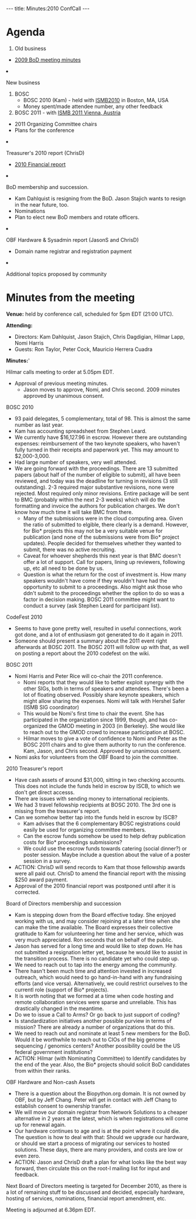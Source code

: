---
title: Minutes:2010 ConfCall
---

= Agenda =

<ol>
<li> Old business </li>
 <ul><li> [[Minutes:2009_ConfCall| 2009 BoD meeting minutes]]</li> </ul>  
 <li>New business</li>
<ol style="list-style-type:lower-roman">
<li>BOSC
<ul>
  <li> BOSC 2010 (Kam) - held with [http://www.iscb.org/ismb2010 ISMB2010] in Boston, MA, USA</li>
  <ul><li> Money spent/made attendee number, any other feedback</li></ul>
  <li> BOSC 2011 - with [http://www.iscb.org/about-ismb#ismb2011 ISMB 2011 Vienna, Austria] </li>
  <ul><li> 2011 Organizing Committee chairs</li><li>Plans for the conference</li></ul>
 </ul></li>
 <li>Treasurer's 2010 report (ChrisD)</li>
  <ul><li> [[Minutes:2010 Financial report| 2010 Financial report]]</li></ul>
 <li> BoD membership and succession.
   <ul>
    <li>Kam Dahlquist is resigning from the BoD. Jason Stajich wants to resign in the near future, too.</li>
    <li>Nominations</li>
    <li>Plan to elect new BoD members and rotate officers.</li>
   </ul></li>
 <li> OBF Hardware & Sysadmin report (JasonS and ChrisD)
 <ul>
   <li> Domain name registrar and registration payment</li>
</ul></li>
 <li>Additional topics proposed by community</li>
</ol>
</ol>

= Minutes from the meeting =

'''Venue:''' held by conference call, scheduled for 5pm EDT (21:00 UTC).

'''Attending:'''
* Directors: Kam Dahlquist, Jason Stajich, Chris Dagdigian, Hilmar Lapp, Nomi Harris
* Guests: Ron Taylor, Peter Cock, Mauricio Herrera Cuadra

'''Minutes:''''

Hilmar calls meeting to order at 5.05pm EDT.
* Approval of previous meeting minutes.
** Jason moves to approve, Nomi, and Chris second. 2009 minutes approved by unanimous consent.

BOSC 2010
* 93 paid delegates, 5 complementary, total of 98. This is almost the same number as last year.
* Kam has accounting spreadsheet from Stephen Leard.
* We currently have $16,127.96 in escrow. However there are outstanding expenses: reimbursement of the two keynote speakers, who haven't fully turned in their receipts and paperwork yet. This may amount to $2,000-3,000. 
* Had large number of speakers, very well attended.
* We are going forward with the proceedings. There are 13 submitted papers (about half of the number of eligible to submit), all have been reviewed, and today was the deadline for turning in revisions (3 still outstanding). 2-3 required major substantive revisions, none were rejected. Most required only minor revisions. Entire package will be sent to BMC (probably within the next 2-3 weeks) which will do the formatting and invoice the authors for publication charges. We don't know how much time it will take BMC from there.
** Many of the submissions were in the cloud computing area. Given the ratio of submitted to elgible, there clearly is a demand. However, for Bio* projects this may not be a very suitable venue for publication (and none of the submissions were from Bio* project updates). People decided for themselves whether they wanted to submit, there was no active recruiting.
** Caveat for whoever shepherds this next year is that BMC doesn't offer a lot of support. Call for papers, lining up reviewers, following up, etc all need to be done by us.
** Question is what the return for the cost of investment is. How many speakers wouldn't have come if they wouldn't have had the opportunity to submit to a proceedings. Also might ask those who ddn't submit to the proceedings whether the option to do so was a factor in decision making. BOSC 2011 committee might want to conduct a survey (ask Stephen Leard for participant list).

CodeFest 2010
* Seems to have gone pretty well, resulted in useful connections, work got done, and a lot of enthusiasm got generated to do it again in 2011.
* Someone should present a summary about the 2011 event right afterwards at BOSC 2011. The BOSC 2011 will follow up with that, as well on posting a report about the 2010 codefest on the wiki.

BOSC 2011
* Nomi Harris and Peter Rice will co-chair the 2011 conference.
** Nomi reports that they would like to better exploit synergy with the other SIGs, both in terms of speakers and attendees. There's been a lot of floating observed. Possibly share keynote speakers, which might allow sharing the expenses. Nomi will talk with Hershel Safer (ISMB SIG coordinator)
** This would be Nomi's first time to chair the event. She has participated in the organization since 1999, though, and has co-organized the GMOD meeting in 2003 (in Berkeley). She would like to reach out to the GMOD crowd to increase participation at BOSC. 
** Hilmar moves to give a vote of confidence to Nomi and Peter as the BOSC 2011 chairs and to give them authority to run the conference. Kam, Jason, and Chris second. Approved by unanimous consent.
* Nomi asks for volunteers from the OBF Board to join the committee. 

2010 Treasurer's report
* Have cash assets of around $31,000, sitting in two checking accounts. This does not include the funds held in escrow by ISCB, to which we don't get direct accesss.
* There are issues with sending money to international recipients.
* We had 3 travel fellowship recipients at BOSC 2010. The 3rd one is missing from the treasurer's report.
* Can we somehow better tap into the funds held in escrow by ISCB?
** Kam advises that the 6 complementary BOSC registrations could easily be used for organizing committee members.
** Can the escrow funds somehow be used to help defray publication costs for Bio* proceedings submissions?
** We could use the escrow funds towards catering (social dinner?) or poster session. Maybe include a question about the value of a poster session in a survey.
* ACTION: ChrisD will send records to Kam that those fellowship awards were all paid out. ChrisD to amend the financial report with the missing $250 award payment.
* Approval of the 2010 financial report was postponed until after it is corrected.

Board of Directors membership and succession
* Kam is stepping down from the Board effective today. She enjoyed working with us, and may consider rejoining at a later time when she can make the time available. The Board expresses their collective gratitude to Kam for volunteering her time and her service, which was very much appreciated. Ron seconds that on behalf of the public.
* Jason has served for a long time and would like to step down. He has not submitted a resignation letter yet, because he would like to assist in the transition process. There is no candidate yet who could step up.
* We need to reach out to tap into the energy among the community.
* There hasn't been much time and attention invested in increased outreach, which would need to go hand-in-hand with any fundraising efforts (and vice versa). Alternatively, we could restrict ourselves to the currentl role (support of Bio* projects).
* It is worth noting that we formed at a time when code hosting and remote collaboration services were sparse and unreliable. This has drastically changed in the meantime.  
* Do we to issue a Call to Arms? Or go back to just support of coding?
* Is standardization initiatives another possible purview in terms of mission? There are already a number of organizations that do this.
* We need to reach out and nominate at least 5 new members for the BoD. Would it be worthwhile to reach out to CIOs of the big genome sequencing / genomics centers? Another possibility could be the US federal government institutions?
* ACTION: Hilmar (with Nominating Committee) to Identify candidates by the end of the year. Also, the Bio* projects should solicit BoD candidates from within their ranks.

OBF Hardware and Non-cash Assets
* There is a question about the Biopython.org domain. It is not owned by OBF, but by Jeff Chang. Peter will get in contact with Jeff Chang to establish consent to ownership transfer.
* We will move our domain registrar from Network Solutions to a cheaper alternative in 2 years at the latest, which is when registrations will come up for renewal again.
* Our hardware continues to age and is at the point where it could die. The question is how to deal with that: Should we upgrade our hardware, or should we start a process of migrating our services to hosted solutions. These days, there are many providers, and costs are low or even zero.
* ACTION: Jason and ChrisD draft a plan for what looks like the best way forward, then circulate this on the root-l mailing list for input and feedback. 

Next Board of Directors meeting is targeted for December 2010, as there is a lot of remaining stuff to be discussed and decided, especially hardware, hosting of services, nominations, financial report amendment, etc.

Meeting is adjourned at 6.36pm EDT.